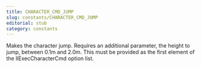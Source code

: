 ```yaml
---
title: CHARACTER_CMD_JUMP
slug: constants/CHARACTER_CMD_JUMP
editorial: stub
category: constants
---
```


<LSLConstant name="CHARACTER_CMD_JUMP"/>

Makes the character jump. Requires an additional parameter, the height to jump, between 0.1m and 2.0m. This must be provided as the first element of the llExecCharacterCmd option list.

